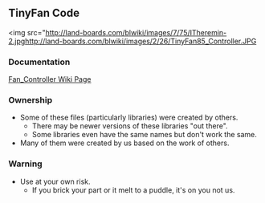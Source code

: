 == TinyFan Code ==

<img src="http://land-boards.com/blwiki/images/7/75/ITheremin-2.jpghttp://land-boards.com/blwiki/images/2/26/TinyFan85_Controller.JPG
=== Documentation ===

[http://land-boards.com/blwiki/index.php?title=Fan_Controller Fan_Controller Wiki Page]

=== Ownership ===

* Some of these files (particularly libraries) were created by others.
** There may be newer versions of these libraries "out there".
** Some libraries even have the same names but don't work the same.
* Many of them were created by us based on the work of others.

=== Warning ===

* Use at your own risk.
** If you brick your part or it melt to a puddle, it's on you not us.
